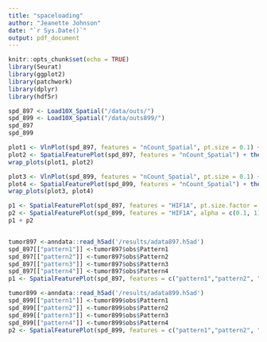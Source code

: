 ```yaml
---
title: "spaceloading"
author: "Jeanette Johnson"
date: "`r Sys.Date()`"
output: pdf_document
---
```


```r
knitr::opts_chunk$set(echo = TRUE)
library(Seurat)
library(ggplot2)
library(patchwork)
library(dplyr)
library(hdf5r)
```

```r
spd_897 <- Load10X_Spatial("/data/outs/")
spd_899 <- Load10X_Spatial("/data/outs899/")
spd_897
spd_899
```

```r
plot1 <- VlnPlot(spd_897, features = "nCount_Spatial", pt.size = 0.1) + ggtitle("897 feature count")
plot2 <- SpatialFeaturePlot(spd_897, features = "nCount_Spatial") + theme(legend.position = "right") + ggtitle("897 spatial features")
wrap_plots(plot1, plot2)

plot3 <- VlnPlot(spd_899, features = "nCount_Spatial", pt.size = 0.1) + ggtitle("899 feature count")
plot4 <- SpatialFeaturePlot(spd_899, features = "nCount_Spatial") + theme(legend.position = "right") + ggtitle("899 spatial features")
wrap_plots(plot3, plot4)
```

```r
p1 <- SpatialFeaturePlot(spd_897, features = "HIF1A", pt.size.factor = 1)
p2 <- SpatialFeaturePlot(spd_899, features = "HIF1A", alpha = c(0.1, 1))
p1 + p2


tumor897 <-anndata::read_h5ad('/results/adata897.h5ad')
spd_897[["pattern1"]] <-tumor897$obs$Pattern1
spd_897[["pattern2"]] <-tumor897$obs$Pattern2
spd_897[["pattern3"]] <-tumor897$obs$Pattern3
spd_897[["pattern4"]] <-tumor897$obs$Pattern4
p1 <- SpatialFeaturePlot(spd_897, features = c("pattern1","pattern2", "pattern3", "pattern4"))

tumor899 <-anndata::read_h5ad('/results/adata899.h5ad')
spd_899[["pattern1"]] <-tumor899$obs$Pattern1
spd_899[["pattern2"]] <-tumor899$obs$Pattern2
spd_899[["pattern3"]] <-tumor899$obs$Pattern3
spd_899[["pattern4"]] <-tumor899$obs$Pattern4
p2 <- SpatialFeaturePlot(spd_899, features = c("pattern1","pattern2", "pattern3", "pattern4"))
```